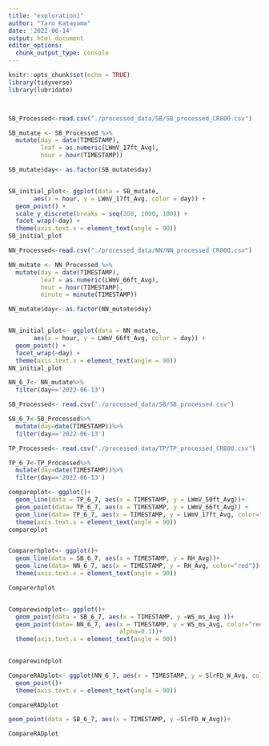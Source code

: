 ```yaml
---
title: "exploration1"
author: "Taro Katayama"
date: '2022-06-14'
output: html_document
editor_options: 
  chunk_output_type: console
---
```


```r
knitr::opts_chunk$set(echo = TRUE)
library(tidyverse)
library(lubridate)



SB_Processed<-read.csv("./processed_data/SB/SB_processed_CR800.csv")

SB_mutate <- SB_Processed %>%
  mutate(day = date(TIMESTAMP),
         leaf = as.numeric(LWmV_17ft_Avg),
         hour = hour(TIMESTAMP))

SB_mutate$day<- as.factor(SB_mutate$day)


SB_initial_plot<- ggplot(data = SB_mutate,
       aes(x = hour, y = LWmV_17ft_Avg, color = day)) + 
  geom_point() +
  scale_y_discrete(breaks = seq(200, 1000, 100)) + 
  facet_wrap(~day) + 
  theme(axis.text.x = element_text(angle = 90))
SB_initial_plot
```

```r
NN_Processed<-read.csv("./processed_data/NN/NN_processed_CR800.csv")

NN_mutate <- NN_Processed %>%
  mutate(day = date(TIMESTAMP),
         leaf = as.numeric(LWmV_66ft_Avg),
         hour = hour(TIMESTAMP),
         minute = minute(TIMESTAMP))

NN_mutate$day<- as.factor(NN_mutate$day)


NN_initial_plot<- ggplot(data = NN_mutate,
       aes(x = hour, y = LWmV_66ft_Avg, color = day)) + 
  geom_point() + 
  facet_wrap(~day) + 
  theme(axis.text.x = element_text(angle = 90))
NN_initial_plot

NN_6_7<- NN_mutate%>%
  filter(day=='2022-06-13')

SB_Processed<- read.csv("./processed_data/SB/SB_processed.csv")

SB_6_7<-SB_Processed%>%
  mutate(day=date(TIMESTAMP))%>%
  filter(day=='2022-06-13')

TP_Processed<- read.csv("./processed_data/TP/TP_processed_CR800.csv")

TP_6_7<-TP_Processed%>%
  mutate(day=date(TIMESTAMP))%>%
  filter(day=='2022-06-13')

compareplot<- ggplot()+
  geom_line(data = TP_6_7, aes(x = TIMESTAMP, y = LWmV_50ft_Avg))+
  geom_point(data= TP_6_7, aes(x = TIMESTAMP, y = LWmV_66ft_Avg)) +
  geom_line(data= TP_6_7, aes(x = TIMESTAMP, y = LWmV_17ft_Avg, color="red"))+
  theme(axis.text.x = element_text(angle = 90))
compareplot


Comparerhplot<- ggplot()+
  geom_line(data = SB_6_7, aes(x = TIMESTAMP, y = RH_Avg))+
  geom_line(data= NN_6_7, aes(x = TIMESTAMP, y = RH_Avg, color="red"))+
  theme(axis.text.x = element_text(angle = 90))

Comparerhplot


Comparewindplot<- ggplot()+
  geom_point(data = SB_6_7, aes(x = TIMESTAMP, y =WS_ms_Avg ))+
  geom_point(data= NN_6_7, aes(x = TIMESTAMP, y = WS_ms_Avg, color="red",
                               alpha=0.1))+
  theme(axis.text.x = element_text(angle = 90))
  

Comparewindplot
```

```r
CompareRADplot<- ggplot(NN_6_7, aes(x = TIMESTAMP, y = SlrFD_W_Avg, color="red")) +
  geom_point()+
  theme(axis.text.x = element_text(angle = 90))

CompareRADplot

geom_point(data = SB_6_7, aes(x = TIMESTAMP, y =SlrFD_W_Avg))+

CompareRADplot
```

